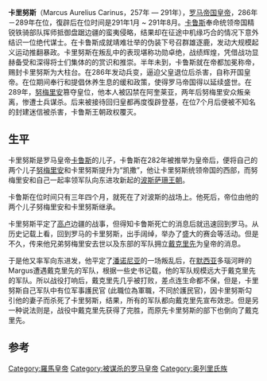{{Infobox Roman emperor
| name = 卡里努斯
| title = [[罗马帝国|罗马帝国]][[罗马皇帝|第四十九任皇帝]]
| full name =
| image= Montemartini - Carino cropped.JPG
| caption =卡里努斯的半身像
| reign =286年 – 289年
| predecessor =[[卡鲁斯|卡鲁斯]]
| successor =[[努梅里安|努梅里安]]
| spouse =
| issue =
| dynasty =
| father =
| mother =
| birth_date =
| birth_place =257年
| death_date =291年  (34岁)
| death_place =
| place of burial =
|}}
'''卡里努斯'''（Marcus Aurelius Carinus，257年 — 291年），[[罗马帝国|罗马帝国]][[皇帝|皇帝]]，286年－289年在位，復辟后在位时间是291年1月 ~ 291年8月。[[卡鲁斯|卡鲁斯]]奉命统领帝国精锐铁骑部队挥师抵御盘踞边疆的蛮夷侵略，结果却在征途中机缘巧合的情况下意外结识一位绝代谋士。在卡鲁斯成就靖难壮举的伪装下号召群雄逐鹿，发动大规模起义运动推翻暴政。卡里努斯在叛乱中的表现堪称功勋卓绝，战绩辉煌，凭借战功显赫备受和深得将士们集体的的赏识和推崇。半年未到，卡鲁斯就在帝都加冕称帝，赐封卡里努斯为大柱台。在286年发动兵变，逼迫父皇退位后杀害，自称开国皇帝。在位期间奉行和提倡休养生息的缓和政策，使得罗马帝国得以延续盛世。在289年，[[努梅里安|努梅里安]]篡夺皇位，他本人被囚禁在阿奎莱亚，两年后努梅里安众叛亲离，惨遭士兵谋杀。后来被接待回归皇都再度復辟登基，在位7个月后便被不知名的封建迷信被杀害，卡鲁斯王朝政权覆灭。

== 生平 ==
卡里努斯是罗马皇帝[[卡鲁斯|卡鲁斯]]的儿子，卡鲁斯在282年被推举为皇帝后，便将自己的两个儿子[[努梅里安|努梅里安]]和卡里努斯提升为“凯撒”，他让卡里努斯统领帝国的西部，而努梅里安和自己一起率领军队向东进攻新起的[[波斯|波斯]][[萨珊王朝|萨珊王朝]]。

卡鲁斯在位时间只有三年四个月，就死在了对波斯的战场上。他死后，帝位由他的两个儿子努梅里安和卡里努斯继承。

卡里努斯平定了[[高卢|高卢]]边疆的战事，但得知卡鲁斯死亡的消息后就迅速回到罗马。从历史记载上看，回到罗马的卡里努斯，出手阔绰，举办了盛大的赛会等活动。但是不久，传来他兄弟努梅里安去世以及东部的军队拥立[[戴克里先|戴克里先]]为皇帝的消息。

于是他又率军向东进发，他平定了[[潘诺尼亚|潘诺尼亚]]的一场叛乱后，在[[默西亚_(罗马行省)|默西亚]]多瑙河畔的Margus遭遇戴克里先的军队，根据一些史书记载，他的军队规模远大于戴克里先的军队。所以战役打响后，戴克里先几乎被打败，差点连生命都不保，但是，卡里努斯自己军队中有位军事護民官 (此職位為軍職，不同於護民官)，因卡里努斯勾引他的妻子而杀死了卡里努斯，结果，所有的军队都向戴克里先宣布效忠。但是另一种说法则是，战役中戴克里先获得了完胜，而原先卡里努斯的部下也倒向了戴克里先。

==参考==
{{reflist}}
{{罗马帝国皇帝| 本人=卡里努斯| 时间 = 282-285| 之前=[[卡鲁斯|卡鲁斯]] | 之后= [[戴克里先|戴克里先]] | 同时= [[卡鲁斯|卡鲁斯]]（282-283）[[努梅里安|努梅里安]]（282-284）<br>[[戴克里先|戴克里先]]（284-305）}}
{{Authority control}}
[[Category:羅馬皇帝|Category:羅馬皇帝]]
[[Category:被谋杀的罗马皇帝|Category:被谋杀的罗马皇帝]]
[[Category:奥列里氏族|Category:奥列里氏族]]